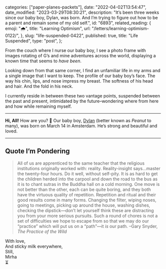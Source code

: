
  categories: ["paper-planes-packets"],
  date: "2022-04-02T13:54:47",
  date_modified: "2023-03-29T08:30:21",
  description:
    "It’s been three weeks since our baby boy, Dylan, was born. And I’m trying to figure out how to be a parent and remain some of my old self.",
  id: "6893",
  related_reading: {
    emoji: "🌧",
    title: "Learning Optimism",
    url: "/letters/learning-optimism-0122/",
  },
  slug: "life-suspended-0422",
  published: true,
  title: "Life Suspended",
  type: "post",
};


From the couch where I nurse our baby boy, I see a photo frame with images rotating of G’s and mine adventures across the world, displaying a known time that seems to *have been*.

Looking down from that same corner, I find an unfamiliar life in my arms and a single image that I want to keep. The profile of our baby boy’s face. The way his chin, lips, and nose impress my breast. The softness of his head and hair. And the fold in his neck.

I currently reside in between these two vantage points, suspended between the past and present, intimidated by the future–wondering where from here and how while remaining myself.

---

**Hi, All!** How are you? 💙 Our baby boy, [Dylan](<https://en.wikipedia.org/wiki/Dylan_(name)>) (better known as _Peanut_ to many), was born on March 14 in Amsterdam. He’s strong and beautiful and loved.

---

## Quote I’m Pondering

> All of us are apprenticed to the same teacher that the religious institutions originally worked with: reality. Reality-insight says…master the twenty-four hours. Do it well, without self-pity. It is as hard to get the children herded into the carpool and down the road to the bus as it is to chant sutras in the Buddha hall on a cold morning. One move is not better than the other, each can be quite boring, and they both have the virtuous quality of repetition. Repetition and ritual and their good results come in many forms. Changing the filter, wiping noses, going to meetings, picking up around the house, washing dishes, checking the dipstick—don’t let yourself think these are distracting you from your more serious pursuits. Such a round of chores is not a set of difficulties we hope to escape from so that we may do our “practice” which will put us on a “path”—it _is_ our path. –Gary Snyder, _The Practice of the Wild_

With love,\
And sticky milk everywhere,\
Still,\
Mirha\
⏳
